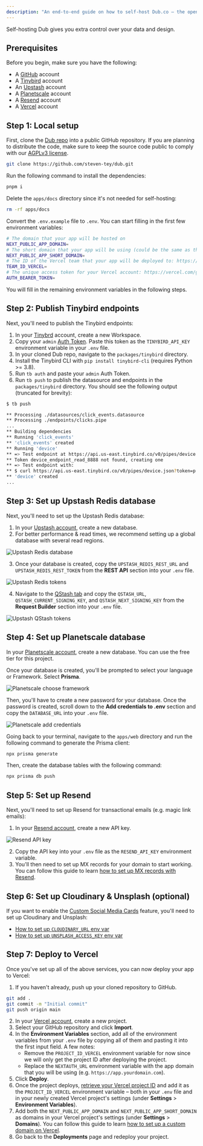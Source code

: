 ```yaml
---
description: "An end-to-end guide on how to self-host Dub.co – the open-source link management platform."
---
```


Self-hosting Dub gives you extra control over your data and design.

## Prerequisites

Before you begin, make sure you have the following:

- A [GitHub](https://github.com/) account
- A [Tinybird](https://www.tinybird.co/) account
- An [Upstash](https://upstash.com/) account
- A [Planetscale](https://planetscale.com/) account
- A [Resend](https://resend.com/) account
- A [Vercel](https://vercel.com/) account

## Step 1: Local setup

First, clone the [Dub repo](https://dub.sh/github) into a public GitHub repository. If you are planning to distribute the code, make sure to keep the source code public to comply with our [AGPLv3 license](https://dub.sh/license).

```bash
git clone https://github.com/steven-tey/dub.git
```

Run the following command to install the dependencies:

```bash
pnpm i
```

Delete the `apps/docs` directory since it's not needed for self-hosting:

```bash
rm -rf apps/docs
```

Convert the `.env.example` file to `.env`. You can start filling in the first few environment variables:

```bash
# The domain that your app will be hosted on
NEXT_PUBLIC_APP_DOMAIN=
# The short domain that your app will be using (could be the same as the above)
NEXT_PUBLIC_APP_SHORT_DOMAIN=
# The ID of the Vercel team that your app will be deployed to: https://vercel.com/docs/accounts/create-a-team#find-your-team-id
TEAM_ID_VERCEL=
# The unique access token for your Vercel account: https://vercel.com/guides/how-do-i-use-a-vercel-api-access-token
AUTH_BEARER_TOKEN=
```

You will fill in the remaining environment variables in the following steps.

## Step 2: Publish Tinybird endpoints

Next, you'll need to publish the Tinybird endpoints:

1. In your [Tinybrd](https://tinybird.co/) account, create a new Workspace.
2. Copy your `admin` [Auth Token](https://www.tinybird.co/docs/concepts/auth-tokens.html). Paste this token as the `TINYBIRD_API_KEY` environment variable in your `.env` file.
3. In your cloned Dub repo, navigate to the `packages/tinybird` directory.
4. Install the Tinybird CLI with `pip install tinybird-cli` (requires Python >= 3.8).
5. Run `tb auth` and paste your `admin` Auth Token.
6. Run `tb push` to publish the datasource and endpoints in the `packages/tinybird` directory. You should see the following output (truncated for brevity):

```bash
$ tb push

** Processing ./datasources/click_events.datasource
** Processing ./endpoints/clicks.pipe
...
** Building dependencies
** Running 'click_events'
** 'click_events' created
** Running 'device'
** => Test endpoint at https://api.us-east.tinybird.co/v0/pipes/device.json
** Token device_endpoint_read_8888 not found, creating one
** => Test endpoint with:
** $ curl https://api.us-east.tinybird.co/v0/pipes/device.json?token=p.ey...NWeaoTLM
** 'device' created
...
```

## Step 3: Set up Upstash Redis database

Next, you'll need to set up the Upstash Redis database:

1. In your [Upstash account](https://console.upstash.com/), create a new database.
2. For better performance & read times, we recommend setting up a global database with several read regions.

![Upstash Redis database](/images/upstash-create-db.png)

3. Once your database is created, copy the `UPSTASH_REDIS_REST_URL` and `UPSTASH_REDIS_REST_TOKEN` from the **REST API** section into your `.env` file.

![Upstash Redis tokens](/images/upstash-redis-tokens.png)

4. Navigate to the [QStash tab](https://console.upstash.com/qstash) and copy the `QSTASH_URL`, `QSTASH_CURRENT_SIGNING_KEY`, and `QSTASH_NEXT_SIGNING_KEY` from the **Request Builder** section into your `.env` file.

![Upstash QStash tokens](/images/upstash-qstash-tokens.png)

## Step 4: Set up Planetscale database

In your [Planetscale account](https://app.planetscale.com/), create a new database. You can use the free tier for this project.

Once your database is created, you'll be prompted to select your language or Framework. Select **Prisma**.

![Planetscale choose framework](/images/planetscale-choose-framework.png)

Then, you'll have to create a new password for your database. Once the password is created, scroll down to the **Add credentials to .env** section and copy the `DATABASE_URL` into your `.env` file.

![Planetscale add credentials](/images/planetscale-add-credentials.png)

Going back to your terminal, navigate to the `apps/web` directory and run the following command to generate the Prisma client:

```bash
npx prisma generate
```

Then, create the database tables with the following command:

```bash
npx prisma db push
```

## Step 5: Set up Resend

Next, you'll need to set up Resend for transactional emails (e.g. magic link emails):

1. In your [Resend account](https://resend.com/overview), create a new API key.

![Resend API key](/images/resend-api-key.png)

2. Copy the API key into your `.env` file as the `RESEND_API_KEY` environment variable.
3. You'll then need to set up MX records for your domain to start working. You can follow this guide to learn [how to set up MX records with Resend](https://resend.com/docs/dashboard/domains/introduction).

## Step 6: Set up Cloudinary & Unsplash (optional)

If you want to enable the [Custom Social Media Cards](https://dub.co/help/article/how-to-create-link#custom-social-media-cards) feature, you'll need to set up Cloudinary and Unsplash:

- [How to set up `CLOUDINARY_URL` env var](https://cloudinary.com/documentation/node_quickstart#set_your_api_environment_variable)
- [How to set up `UNSPLASH_ACCESS_KEY` env var](https://unsplash.com/documentation#creating-a-developer-account)

## Step 7: Deploy to Vercel

Once you've set up all of the above services, you can now deploy your app to Vercel:

1. If you haven't already, push up your cloned repository to GitHub.

```bash
git add .
git commit -m "Initial commit"
git push origin main
```

2. In your [Vercel account](https://vercel.com/), create a new project.
3. Select your GitHub repository and click **Import**.
4. In the **Environment Variables** section, add all of the environment variables from your `.env` file by copying all of them and pasting it into the first input field. A few notes:
   - Remove the `PROJECT_ID_VERCEL` environment variable for now since we will only get the project ID after deploying the project.
   - Replace the `NEXTAUTH_URL` environment variable with the app domain that you will be using (e.g. `https://app.yourdomain.com`).
5. Click **Deploy**.
6. Once the project deploys, [retrieve your Vercel project ID](https://vercel.com/docs/projects/overview#project-id) and add it as the `PROJECT_ID_VERCEL` environment variable – both in your `.env` file and in your newly created Vercel project's settings (under **Settings** > **Environment Variables**).
7. Add both the `NEXT_PUBLIC_APP_DOMAIN` and `NEXT_PUBLIC_APP_SHORT_DOMAIN` as domains in your Vercel project's settings (under **Settings** > **Domains**). You can follow this guide to learn [how to set up a custom domain on Vercel](https://vercel.com/docs/projects/domains/add-a-domain).
8. Go back to the **Deployments** page and redeploy your project.
